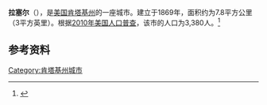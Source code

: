 {{Infobox City 
|chinese_name = 拉塞尔
|official_name = Russell
|image_flag = 
|image_seal = 
|image_skyline = 
|image_map = KYMap-doton-Russell.PNG
|map_caption =
|subdivision_type = [[國家|國家]]
|subdivision_name = {{USA}}
|leader_title = 
|leader_name = 
|subdivision_type1 = [[美國行政區劃|州]]
|subdivision_name1 = [[肯塔基州|肯塔基州]]
|subdivision_type2 = [[肯塔基州行政区划|县]]
|subdivision_name2 = Greenup
|found_title            = 正式立市
|found_date             = 1869年
|area_total = 7.8
|area_land = 
|area_water = 
|population_as_of = 2010
|population_total = 3,380
|population_density = 
|timezone = 
|utc_offset = 
|timezone_DST = 
|utc_offset_DST = 
}}

'''拉塞尔'''（{{lang-en|'''Russell'''}}），是[[美国|美国]][[肯塔基州|肯塔基州]]的一座城市。建立于1869年，面积约为7.8平方公里（3平方英里）。根据[[2010年美国人口普查|2010年美国人口普查]]，该市的人口为3,380人。<ref name=census>{{cite web |url = http://www.census.gov/prod/www/abs/decennial/ |title = Census of Population and Housing |publisher = U.S. Census Bureau |accessdate = November 18, 2011 |archive-url = https://web.archive.org/web/20060208103743/http://www.census.gov/prod/www/abs/decennial/ |archive-date = 2006-02-08 |dead-url = yes }}</ref>

== 参考资料 ==
{{reflist}}

[[Category:肯塔基州城市|Category:肯塔基州城市]]


{{Kentucky-stub}}